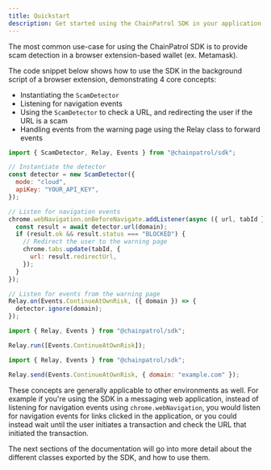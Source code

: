 ```yaml
---
title: Quickstart
description: Get started using the ChainPatrol SDK in your application
---
```


The most common use-case for using the ChainPatrol SDK is to provide scam
detection in a browser extension-based wallet (ex. Metamask).

The code snippet below shows how to use the SDK in the background script of a
browser extension, demonstrating 4 core concepts:

- Instantiating the `ScamDetector`
- Listening for navigation events
- Using the `ScamDetector` to check a URL, and redirecting the user if the URL is
  a scam
- Handling events from the warning page using the Relay class to forward events

<CodeGroup>

```js background.js
import { ScamDetector, Relay, Events } from "@chainpatrol/sdk";

// Instantiate the detector
const detector = new ScamDetector({
  mode: "cloud",
  apiKey: "YOUR_API_KEY",
});

// Listen for navigation events
chrome.webNavigation.onBeforeNavigate.addListener(async ({ url, tabId }) => {
  const result = await detector.url(domain);
  if (result.ok && result.status === "BLOCKED") {
    // Redirect the user to the warning page
    chrome.tabs.update(tabId, {
      url: result.redirectUrl,
    });
  }
});

// Listen for events from the warning page
Relay.on(Events.ContinueAtOwnRisk, ({ domain }) => {
  detector.ignore(domain);
});
```

```js content.js
import { Relay, Events } from "@chainpatrol/sdk";

Relay.run([Events.ContinueAtOwnRisk]);
```

```js warning.js
import { Relay, Events } from "@chainpatrol/sdk";

Relay.send(Events.ContinueAtOwnRisk, { domain: "example.com" });
```

</CodeGroup>

These concepts are generally applicable to other environments as well. For example
if you're using the SDK in a messaging web application, instead of listening for
navigation events using `chrome.webNavigation`, you would listen for navigation
events for links clicked in the application, or you could instead wait until the
user initiates a transaction and check the URL that initiated the transaction.

The next sections of the documentation will go into more detail about the
different classes exported by the SDK, and how to use them.
